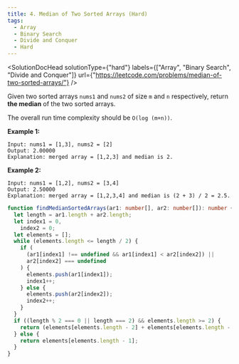 ```yaml
---
title: 4. Median of Two Sorted Arrays (Hard)
tags:
  - Array
  - Binary Search
  - Divide and Conquer
  - Hard
---
```



<SolutionDocHead
  solutionType={"hard"}
  labels={["Array", "Binary Search", "Divide and Conquer"]}
  url={"https://leetcode.com/problems/median-of-two-sorted-arrays/"}
/>

Given two sorted arrays `nums1` and `nums2` of size `m` and `n` respectively, return <b>the median</b> of the two sorted arrays.

The overall run time complexity should be `O(log (m+n))`.

<b>Example 1:</b>

```
Input: nums1 = [1,3], nums2 = [2]
Output: 2.00000
Explanation: merged array = [1,2,3] and median is 2.
```

<b>Example 2:</b>

```
Input: nums1 = [1,2], nums2 = [3,4]
Output: 2.50000
Explanation: merged array = [1,2,3,4] and median is (2 + 3) / 2 = 2.5.
```

```ts title=solution.ts
function findMedianSortedArrays(ar1: number[], ar2: number[]): number {
  let length = ar1.length + ar2.length;
  let index1 = 0,
    index2 = 0;
  let elements = [];
  while (elements.length <= length / 2) {
    if (
      (ar1[index1] !== undefined && ar1[index1] < ar2[index2]) ||
      ar2[index2] === undefined
    ) {
      elements.push(ar1[index1]);
      index1++;
    } else {
      elements.push(ar2[index2]);
      index2++;
    }
  }
  if ((length % 2 === 0 || length === 2) && elements.length >= 2) {
    return (elements[elements.length - 2] + elements[elements.length - 1]) / 2;
  } else {
    return elements[elements.length - 1];
  }
}
```
